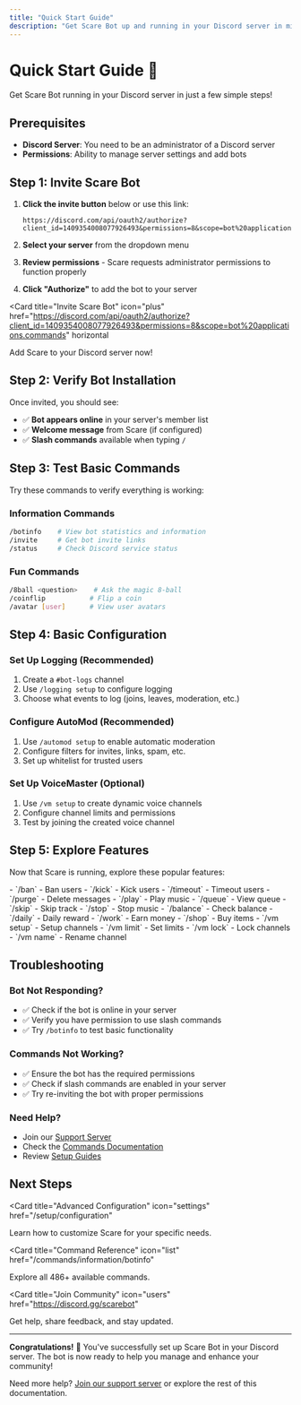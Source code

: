 ```yaml
---
title: "Quick Start Guide"
description: "Get Scare Bot up and running in your Discord server in minutes"
---
```


# Quick Start Guide 🚀

Get Scare Bot running in your Discord server in just a few simple steps!

## Prerequisites

- **Discord Server**: You need to be an administrator of a Discord server
- **Permissions**: Ability to manage server settings and add bots

## Step 1: Invite Scare Bot

1. **Click the invite button** below or use this link:
   ```
   https://discord.com/api/oauth2/authorize?client_id=1409354008077926493&permissions=8&scope=bot%20applications.commands
   ```

2. **Select your server** from the dropdown menu

3. **Review permissions** - Scare requests administrator permissions to function properly

4. **Click "Authorize"** to add the bot to your server

<Card
  title="Invite Scare Bot"
  icon="plus"
  href="https://discord.com/api/oauth2/authorize?client_id=1409354008077926493&permissions=8&scope=bot%20applications.commands"
  horizontal
>
  Add Scare to your Discord server now!
</Card>

## Step 2: Verify Bot Installation

Once invited, you should see:

- ✅ **Bot appears online** in your server's member list
- ✅ **Welcome message** from Scare (if configured)
- ✅ **Slash commands** available when typing `/`

## Step 3: Test Basic Commands

Try these commands to verify everything is working:

### Information Commands
```bash
/botinfo    # View bot statistics and information
/invite     # Get bot invite links
/status     # Check Discord service status
```

### Fun Commands
```bash
/8ball <question>    # Ask the magic 8-ball
/coinflip           # Flip a coin
/avatar [user]      # View user avatars
```

## Step 4: Basic Configuration

### Set Up Logging (Recommended)
1. Create a `#bot-logs` channel
2. Use `/logging setup` to configure logging
3. Choose what events to log (joins, leaves, moderation, etc.)

### Configure AutoMod (Recommended)
1. Use `/automod setup` to enable automatic moderation
2. Configure filters for invites, links, spam, etc.
3. Set up whitelist for trusted users

### Set Up VoiceMaster (Optional)
1. Use `/vm setup` to create dynamic voice channels
2. Configure channel limits and permissions
3. Test by joining the created voice channel

## Step 5: Explore Features

Now that Scare is running, explore these popular features:

<Columns cols={2}>
  <Card
    title="Moderation"
    icon="gavel"
    href="/commands/moderation/ban"
  >
    - `/ban` - Ban users
    - `/kick` - Kick users  
    - `/timeout` - Timeout users
    - `/purge` - Delete messages
  </Card>
  <Card
    title="Music"
    icon="headphones"
    href="/commands/music/play"
  >
    - `/play` - Play music
    - `/queue` - View queue
    - `/skip` - Skip track
    - `/stop` - Stop music
  </Card>
  <Card
    title="Economy"
    icon="coins"
    href="/commands/economy/balance"
  >
    - `/balance` - Check balance
    - `/daily` - Daily reward
    - `/work` - Earn money
    - `/shop` - Buy items
  </Card>
  <Card
    title="VoiceMaster"
    icon="mic"
    href="/commands/voicemaster/setup"
  >
    - `/vm setup` - Setup channels
    - `/vm limit` - Set limits
    - `/vm lock` - Lock channels
    - `/vm name` - Rename channel
  </Card>
</Columns>

## Troubleshooting

### Bot Not Responding?
- ✅ Check if the bot is online in your server
- ✅ Verify you have permission to use slash commands
- ✅ Try `/botinfo` to test basic functionality

### Commands Not Working?
- ✅ Ensure the bot has the required permissions
- ✅ Check if slash commands are enabled in your server
- ✅ Try re-inviting the bot with proper permissions

### Need Help?
- Join our [Support Server](https://discord.gg/scarebot)
- Check the [Commands Documentation](/commands/information/botinfo)
- Review [Setup Guides](/setup/bot-setup)

## Next Steps

<Card
  title="Advanced Configuration"
  icon="settings"
  href="/setup/configuration"
>
  Learn how to customize Scare for your specific needs.
</Card>

<Card
  title="Command Reference"
  icon="list"
  href="/commands/information/botinfo"
>
  Explore all 486+ available commands.
</Card>

<Card
  title="Join Community"
  icon="users"
  href="https://discord.gg/scarebot"
>
  Get help, share feedback, and stay updated.
</Card>

---

**Congratulations!** 🎉 You've successfully set up Scare Bot in your Discord server. The bot is now ready to help you manage and enhance your community!

Need more help? [Join our support server](https://discord.gg/scarebot) or explore the rest of this documentation.
